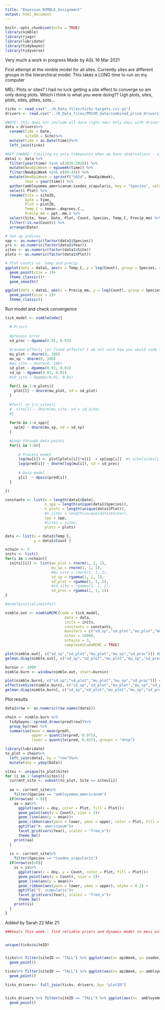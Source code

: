 ```yaml
---
title: "Bayesian_NIMBLE_Assignment"
output: html_document
---
```


```r
knitr::opts_chunk$set(echo = TRUE)
library(nimble)
library(rjags)
library(lubridate)
library(tidybayes)
library(tidyverse)
```
Very much a work in progress
Made by ASL 16 Mar 2021

First attempt at the nimble model for all sites. Currently sites are different groups in the hierarchical model. This takes a LONG time to run on my computer

MEL: Plots or sites? I had no luck getting a site effect to converge so am only doing plots. Which I think is what you were doing?? Ugh plots, sites, plots, sites, plites, sots...
```r
ticks <- read_csv("../0_Data_files/ticks-targets.csv.gz")
drivers <- read.csv("../0_Data_files/PRISM_data/combined_prism_drivers.csv")

#NOTE: this does not include all data right now! Only days with driver data available
data = drivers%>%
  rename(time = Date,
         siteID = Site)%>%
  mutate(time = as.Date(time))%>%
  left_join(ticks)

#KEY CHANGE: limiting to only timepoints when we have observations - since we are not currently using state-space anyway, no need to include NA observations at this time, and it facilitates convergence
data1 <- data %>%
  filter(year(time) %in% c(2016:2018)) %>%
  mutate(NewEpiWeek = epiweek(time)) %>%
  filter(NewEpiWeek %in% c(09:49)) %>%
  mutate(NewEpiWeek = sprintf("%02d", NewEpiWeek),
         Year = year(time)) %>%
  gather(ambloyomma_americanum:ixodes_scapularis, key = "Species", value = "Count") %>%
  select(-Plot) %>%
  rename(Site = siteID,
         Date = time,
         Plot = plotID,
         Temp_C = tmean..degrees.C.,
         Precip_mm = ppt..mm.) %>%
  select(Site, Year, Date, Plot, Count, Species, Temp_C, Precip_mm) %>%
  filter(!is.na(Count)) %>%
  arrange(Date)

# Set up indices
spp <- as.numeric(factor(data1$Species))
yrs <- as.numeric(factor(data1$Year))
sites <- as.numeric(factor(data1$Site))
plots <- as.numeric(factor(data1$Plot))

# Plot counts vs. temp and precip
ggplot(data = data1, aes(x = Temp_C, y = log(Count), group = Species, color = Species))+
  geom_point(size = 2)+
  theme_classic()+
  geom_smooth()

ggplot(data = data1, aes(x = Precip_mm, y = log(Count), group = Species, color = Species))+
  geom_point(size = 2)+
  theme_classic()

```


Run model and check convergence
```r
tick_model <- nimbleCode({

  # Priors
  
  #process error
  sd_proc ~ dgamma(0.01, 0.01)
  
  #random effects (or fixed effects? I am not sure how you would code that up differently)
  mu_plot ~ dnorm(0, 100)
  mu_sp ~ dnorm(0, 100)
  #mu_site ~ dnorm(0, 100)
  sd_plot ~ dgamma(0.01, 0.01)
  sd_sp ~ dgamma(0.01, 0.01)
  #sd_site ~ dgamma(0.01, 0.01)
  
  for(l in 1:n_plots){
    plot[l] ~ dnorm(mu_plot, sd = sd_plot)
  }
  
  #for(l in 1:n_sites){
  #  site[l] ~ dnorm(mu_site, sd = sd_site)
  #}
  
  for(m in 1:n_spp){ 
    sp[m] ~ dnorm(mu_sp, sd = sd_sp)
  }

  #Loop through data points
  for(i in 1:n){
    
      # Process model
      log(mu[i]) <- plot[plots[i]]*x[i]  + sp[spp[i]]  #+ site[sites[i]]*x[i]
      log(pred[i]) ~ dnorm(log(mu[i]), sd = sd_proc)
      
      # Data model
      y[i]  ~ dpois(pred[i])
  }

})

constants <- list(n = length(data1$Date),
                  n_spp = length(unique(data1$Species)),
                  n_plots = length(unique(data1$Plot)),
                  #n_sites = length(unique(data1$Site)),
                  spp = spp,
                  #sites = sites,
                  plots = plots)

data <- list(x = data1$Temp_C,
             y = data1$Count )

nchain <- 3
inits <- list()
for(i in 1:nchain){
  inits[[i]] <- list(mu_plot = rnorm(1, 1, 1),
                     mu_sp = rnorm(1, 1, 1),
                     #mu_site = rnorm(1, 1, 1),
                     sd_sp = rgamma(1, 1, 1),
                     sd_plot = rgamma(1, 1, 1),
                     #sd_site = rgamma(1, 1, 1),
                     sd_proc = rgamma(1, 1, 1))
}

#model$initializeInfo()

nimble.out <- nimbleMCMC(code = tick_model,
                           data = data,
                           inits = inits,
                           constants = constants,
                           monitors = c("sd_sp","sd_plot","mu_plot","mu_sp","sd_proc", "pred"), #"sd_site", "mu_site"
                           niter = 10000,
                           nchains = 3,
                           samplesAsCodaMCMC = TRUE)

plot(nimble.out[, c("sd_sp","sd_plot","mu_plot","mu_sp","sd_proc")]) #BOOM
gelman.diag(nimble.out[, c("sd_sp","sd_plot","mu_plot","mu_sp","sd_proc")])  ## BOOM!! :-)

burnin <- 1000                               
nimble.burn <- window(nimble.out, start=burnin)

plot(nimble.burn[, c("sd_sp","sd_plot","mu_plot","mu_sp","sd_proc")]) #
effectiveSize(nimble.burn[, c("sd_sp","sd_plot","mu_plot","mu_sp","sd_proc")])
gelman.diag(nimble.burn[, c("sd_sp","sd_plot","mu_plot","mu_sp","sd_proc")])  ## determine convergence
```

Plot results
```r
data1$row <- as.numeric(row.names(data1))

chain <- nimble.burn %>%
  tidybayes::spread_draws(pred[row])%>%
  group_by(row) %>% 
  summarise(mean = mean(pred),
            upper = quantile(pred, 0.975),
            lower = quantile(pred, 0.025),.groups = "drop")

library(lubridate)
to_plot = chain%>%
  left_join(data1, by = "row")%>%
  mutate(doy = yday(Date))

sites <- unique(to_plot$Site)
for (i in 1:length(sites)){
  current_site <- subset(to_plot, Site == sites[i])
  
  aa <- current_site%>%
    filter(Species == "ambloyomma_americanum")
  if(nrow(aa) > 0){
    aa = aa%>%
      ggplot(aes(x = doy, color = Plot, fill = Plot))+
      geom_point(aes(y = Count), size = 2)+
      geom_line(aes(y = mean))+
      geom_ribbon(aes(ymin = lower, ymax = upper, color = Plot, fill = Plot), alpha = 0.2) +
      ggtitle("A. americanum")+
      facet_grid(vars(Year), scales = "free_x")+
      theme_bw()
    print(aa)
  }
  
  is <- current_site%>%
    filter(Species == "ixodes_scapularis")
  if(nrow(is)>0){
    is = is%>%
      ggplot(aes(x = doy, y = Count, color = Plot, fill = Plot))+
      geom_point(aes(y = Count), size = 2)+
      geom_line(aes(y = mean))+
      geom_ribbon(aes(ymin = lower, ymax = upper), alpha = 0.2) +
      ggtitle("I. scapularis")+
      facet_grid(vars(Year), scales = "free_x")+
      theme_bw()
    print(is)
  }
}
```



Added by Sarah 22 Mar 21:
```r
###Goals this week : find reliable priors and dynamic model to mess with in the nimble framework. You gotta represent a couple of different sites with different populations. Historically some of the sites have had zero count and some have had a far number. Try to figure out 


unique(ticks$siteID)


ticks%>% filter(siteID == "TALL") %>% ggplot(aes(x= epiWeek, y= ixodes_scapularis, color= plotID))+
  geom_point()

ticks%>% filter(siteID == "TALL") %>% ggplot(aes(x= epiWeek, y= ambloyomma_americanum, color= plotID))+
  geom_point()

ticks_drivers<- full_join(ticks, drivers, by= "plotID")


ticks_drivers %>% filter(siteID == "TALL") %>% ggplot(aes(x=  ambloyomma_americanum, y= tmean..degrees.C., color= plotID))+
  geom_point()

```

